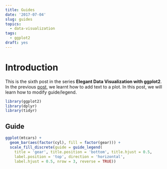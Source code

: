 ```yaml
---
title: Guides
date: '2017-07-04'
slug: guides
topics:
  - data-visualization
tags:
  - ggplot2
draft: yes
---
```


# Introduction

This is the sixth post in the series **Elegant Data Visualization with ggplot2**. In the previous [post](https://rsquaredacademy.github.io/blog/post/ggplot2-text-annotations/), we learnt how to add text to a plot. In this post, we will learn how to modify guide/legend.

```r
library(ggplot2)
library(dplyr)
library(tidyr)
```

## Guide

```r
ggplot(mtcars) +
  geom_bar(aes(factor(cyl), fill = factor(gear))) +
  scale_fill_discrete(guide = guide_legend(
    title = 'gear', title.position = 'bottom', title.hjust = 0.5,
    label.position = 'top', direction = 'horizontal', 
    label.hjust = 0.5, nrow = 3, reverse = TRUE))
```